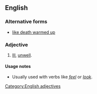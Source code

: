 ==English==

===Alternative forms===
* [[like death warmed up]]

===Adjective===
{{infl|en|adjective|head=[[like]] [[death]] [[warmed]] [[over]]}}

# {{simile}} [[ill|Ill]], [[unwell]].

====Usage notes====
* Usually used with verbs like ''[[feel]]'' or ''[[look]]''.

[[Category:English adjectives]]
